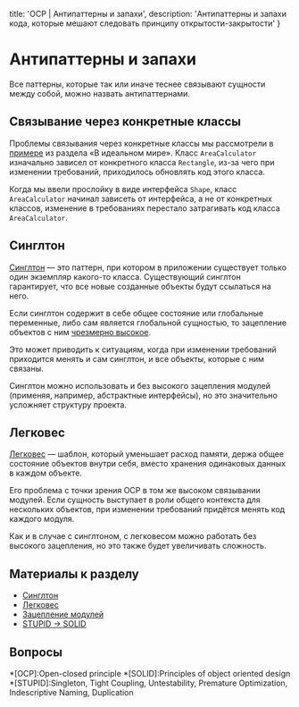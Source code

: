 
  title: 'OCP | Антипаттерны и запахи',
  description: 'Антипаттерны и запахи кода, которые мешают следовать принципу открытости-закрытости'
}


# Антипаттерны и запахи

Все паттерны, которые так или иначе теснее связывают сущности между собой, можно назвать антипаттернами.

## Связывание через конкретные классы

Проблемы связывания через конкретные классы мы рассмотрели в [примере](/ocp/in-ideal-world) из раздела «В идеальном мире». Класс `AreaCalculator` изначально зависел от конкретного класса `Rectangle`, из-за чего при изменении требований, приходилось обновлять код этого класса.

Когда мы ввели прослойку в виде интерфейса `Shape`, класс `AreaCalculator` начинал зависеть от интерфейса, а не от конкретных классов, изменение в требованиях перестало затрагивать код класса `AreaCalculator`.

## Синглтон

[Синглтон](https://ru.wikipedia.org/wiki/Одиночка_(шаблон_проектирования)) — это паттерн, при котором в приложении существует только один экземпляр какого-то класса. Существующий синглтон гарантирует, что все новые созданные объекты будут ссылаться на него.

Если синглтон содержит в себе общее состояние или глобальные переменные, либо сам является глобальной сущностью, то зацепление объектов с ним [чрезмерно высокое](https://ru.wikipedia.org/wiki/Зацепление_(программирование)).

Это может приводить к ситуациям, когда при изменении требований приходится менять и сам синглтон, и все объекты, которые с ним связаны.

Синглтон можно использовать и без высокого зацепления модулей (применяя, например, абстрактные интерфейсы), но это значительно усложняет структуру проекта.

## Легковес

[Легковес](https://refactoring.guru/ru/design-patterns/flyweight) — шаблон, который уменьшает расход памяти, держа общее состояние объектов внутри себя, вместо хранения одинаковых данных в каждом объекте.

Его проблема с точки зрения OCP в том же высоком связывании модулей. Если сущность выступает в роли общего контекста для нескольких объектов, при изменении требований придётся менять код каждого модуля.

Как и в случае с синглтоном, с легковесом можно работать без высокого зацепления, но это также будет увеличивать сложность.

## Материалы к разделу

- [Синглтон](https://ru.wikipedia.org/wiki/Одиночка_(шаблон_проектирования))
- [Легковес](https://refactoring.guru/ru/design-patterns/flyweight)
- [Зацепление модулей](https://en.wikipedia.org/wiki/Coupling_(computer_programming))
- [STUPID &rarr; SOLID](https://williamdurand.fr/2013/07/30/from-stupid-to-solid-code/)

## Вопросы
<Quiz name='ocp-anti-1' />
<Quiz name='ocp-anti-2' />
<Quiz name='ocp-anti-3' />

*[OCP]:Open-closed principle
*[SOLID]:Principles of object oriented design
*[STUPID]:Singleton, Tight Coupling, Untestability, Premature Optimization, Indescriptive Naming, Duplication
